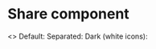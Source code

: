 
<Meta title="Core/Share" component={Share} />

# Share component

<Preview>
  <Story name="Examples">
    <>
      Default:
      <Share text="My favourite website" url="https://www.ft.com/visual-and-data-journalism" />
      Separated:
      <Share
        text="My favourite website"
        url="https://www.ft.com/visual-and-data-journalism"
        separated
      />
      Dark (white icons):
      <div className="dark">
        <Share
          text="My favourite website"
          url="https://www.ft.com/visual-and-data-journalism"
          dark
        />
      </div>
    </>
  </Story>
</Preview>
